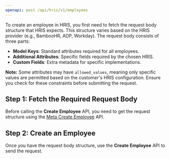 ```yaml
---
openapi: post /api/hris/v1/employees
---
```



To create an employee in HRIS, you first need to fetch the request body structure that HRIS expects. This structure varies based on the HRIS provider (e.g., BambooHR, ADP, Workday). The request body consists of three parts:

- **Model Keys**: Standard attributes required for all employees.
- **Additional Attributes**: Specific fields required by the chosen HRIS.
- **Custom Fields**: Extra metadata for specific implementations.

**Note:** Some attributes may have `allowed_values`, meaning only specific values are permitted based on the customer's HRIS configuration. Ensure you check for these constraints before submitting the request.


## Step 1: Fetch the Required Request Body

Before calling the **Create Employee** API, you need to get the request structure using the [Meta Create Employee](/hris/employee/get-create-employee-meta) API.

## Step 2: Create an Employee

Once you have the request body structure, use the **Create Employee** API to send the request.